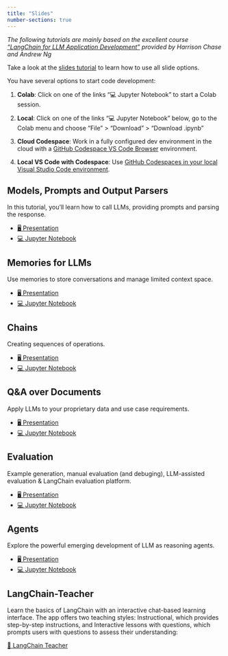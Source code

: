 ```yaml
---
title: "Slides"
number-sections: true
---
```


*The following tutorials are mainly based on the excellent course ["LangChain for LLM Application Development"](https://www.deeplearning.ai/short-courses/langchain-for-llm-application-development/) provided by Harrison Chase and Andrew Ng*

::: {.callout-note appearance="simple"}
Take a look at the [slides tutorial](https://kirenz.github.io/lab-toolkit/slides/slides.html#/title-slide) to learn how to use all slide options. 
:::

You have several options to start code development:

1. **Colab**: Click on one of the links "💻 Jupyter Notebook" to start a Colab session. 

2. **Local**: Click on one of the links "💻 Jupyter Notebook" below, go to the Colab menu and choose "File" > "Download" > "Download .ipynb"

3. **Cloud Codespace**: Work in a fully configured dev environment in the cloud with a [GitHub Codespace VS Code Browser](https://github.com/kirenz/lab-langchain-basics/blob/main/README.md) environment.

4. **Local VS Code with Codespace**: Use [GitHub Codespaces in your local Visual Studio Code environment](https://docs.github.com/en/codespaces/developing-in-codespaces/using-github-codespaces-in-visual-studio-code).


## Models, Prompts and Output Parsers

In this tutorial, you'll learn how to call LLMs, providing prompts and parsing the response.

::: {.callout-tip appearance="simple" icon=false}
- [🖥️ Presentation](slides/1_model_prompt_parser.qmd)
- [💻 Jupyter Notebook](https://colab.research.google.com/github/kirenz/lab-langchain-basics/blob/main/code/1_model_prompt_parser.ipynb)

:::


## Memories for LLMs 

Use memories to store conversations and manage limited context space.

::: {.callout-tip appearance="simple" icon=false}
- [🖥️ Presentation](slides/2_memory.qmd)
- [💻 Jupyter Notebook](https://colab.research.google.com/github/kirenz/lab-langchain-basics/blob/main/code/2_memory.ipynb)

:::

## Chains

Creating sequences of operations. 

::: {.callout-tip appearance="simple" icon=false}
- [🖥️ Presentation](slides/3_chains.qmd)
- [💻 Jupyter Notebook](https://colab.research.google.com/github/kirenz/lab-langchain-basics/blob/main/code/3_chains.ipynb)

:::


## Q&A over Documents

 Apply LLMs to your proprietary data and use case requirements.

::: {.callout-tip appearance="simple" icon=false}
- [🖥️ Presentation](slides/4_qa.qmd)
- [💻 Jupyter Notebook](https://colab.research.google.com/github/kirenz/lab-langchain-basics/blob/main/code/4_qa.ipynb)
:::


## Evaluation

Example generation, manual evaluation (and debuging), LLM-assisted evaluation & LangChain evaluation platform.

::: {.callout-tip appearance="simple" icon=false}
- [🖥️ Presentation](slides/5_evaluation.qmd)
- [💻 Jupyter Notebook](https://colab.research.google.com/github/kirenz/lab-langchain-basics/blob/main/code/5_evaluation.ipynb)

:::

## Agents

Explore the powerful emerging development of LLM as reasoning agents.

::: {.callout-tip appearance="simple" icon=false}
- [🖥️ Presentation](slides/6_agents.qmd)
- [💻 Jupyter Notebook](https://colab.research.google.com/github/kirenz/lab-langchain-basics/blob/main/code/6_agents.ipynb)

:::


## LangChain-Teacher

Learn the basics of LangChain with an interactive chat-based learning interface. The app offers two teaching styles: Instructional, which provides step-by-step instructions, and Interactive lessons with questions, which prompts users with questions to assess their understanding:

[🤖 LangChain Teacher](https://lang-teacher.streamlit.app/)
